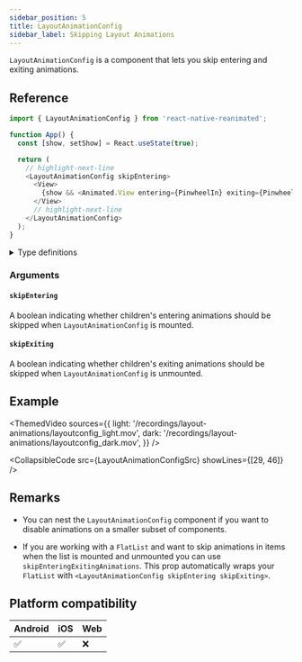 ```yaml
---
sidebar_position: 5
title: LayoutAnimationConfig
sidebar_label: Skipping Layout Animations
---
```


`LayoutAnimationConfig` is a component that lets you skip entering and exiting animations.

## Reference

```javascript
import { LayoutAnimationConfig } from 'react-native-reanimated';

function App() {
  const [show, setShow] = React.useState(true);

  return (
    // highlight-next-line
    <LayoutAnimationConfig skipEntering>
      <View>
        {show && <Animated.View entering={PinwheelIn} exiting={PinwheelOut} />}
      </View>
      // highlight-next-line
    </LayoutAnimationConfig>
  );
}
```

<details>
<summary>Type definitions</summary>

```typescript
interface LayoutAnimationConfigProps {
  skipEntering?: boolean;
  skipExiting?: boolean;
  children: ReactNode;
}
```

</details>

### Arguments

#### `skipEntering` <Optional />

A boolean indicating whether children's entering animations should be skipped when `LayoutAnimationConfig` is mounted.

#### `skipExiting` <Optional />

A boolean indicating whether children's exiting animations should be skipped when `LayoutAnimationConfig` is unmounted.

## Example

<Row>

<ThemedVideo
  sources={{
    light: '/recordings/layout-animations/layoutconfig_light.mov',
    dark: '/recordings/layout-animations/layoutconfig_dark.mov',
  }}
/>

<div style={{flexGrow: 1}}>


<CollapsibleCode src={LayoutAnimationConfigSrc} showLines={[29, 46]} />

</div>

</Row>

## Remarks

- You can nest the `LayoutAnimationConfig` component if you want to disable animations on a smaller subset of components.

- If you are working with a `FlatList` and want to skip animations in items when the list is mounted and unmounted you can use `skipEnteringExitingAnimations`. This prop automatically wraps your `FlatList` with `<LayoutAnimationConfig skipEntering skipExiting>`.

## Platform compatibility

<div className="compatibility">

| Android | iOS | Web |
| ------- | --- | --- |
| ✅      | ✅  | ❌  |

</div>
